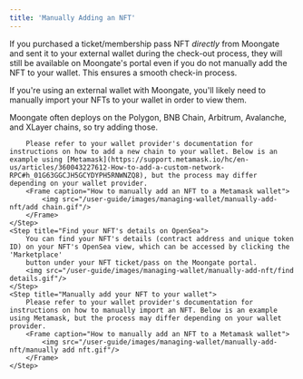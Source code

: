 ```yaml
---
title: 'Manually Adding an NFT'
---
```

<Tip>If you purchased a ticket/membership pass NFT _directly_ from Moongate and sent it to your external wallet during the check-out process, 
they will still be available on Moongate's portal even if you do not manually add the NFT to your wallet. This ensures a smooth check-in process.
</Tip>

If you're using an external wallet with Moongate, you'll likely need to manually import your NFTs to your wallet in order to view them. 

<Steps>
    <Step title="Configure your wallet to support the same chain that the NFT ticket/membership is deployed on">
        Moongate often deploys on the Polygon, BNB Chain, Arbitrum, Avalanche, and XLayer chains, so try adding those.
        
        Please refer to your wallet provider's documentation for instructions on how to add a new chain to your wallet. Below is an example using [Metamask](https://support.metamask.io/hc/en-us/articles/360043227612-How-to-add-a-custom-network-RPC#h_01G63GGCJH5GCYDYPH5RNWNZQ8), but the process may differ depending on your wallet provider.
        <Frame caption="How to manually add an NFT to a Metamask wallet">
            <img src="/user-guide/images/managing-wallet/manually-add-nft/add chain.gif"/>
        </Frame>       
    </Step>
    <Step title="Find your NFT's details on OpenSea">
        You can find your NFT's details (contract address and unique token ID) on your NFT's OpenSea view, which can be accessed by clicking the 'Marketplace' 
        button under your NFT ticket/pass on the Moongate portal.
        <img src="/user-guide/images/managing-wallet/manually-add-nft/find details.gif"/>
    </Step>
    <Step title="Manually add your NFT to your wallet">
        Please refer to your wallet provider's documentation for instructions on how to manually import an NFT. Below is an example using Metamask, but the process may differ depending on your wallet provider.
        <Frame caption="How to manually add an NFT to a Metamask wallet">
            <img src="/user-guide/images/managing-wallet/manually-add-nft/manually add nft.gif"/>
        </Frame>
    </Step>
</Steps>